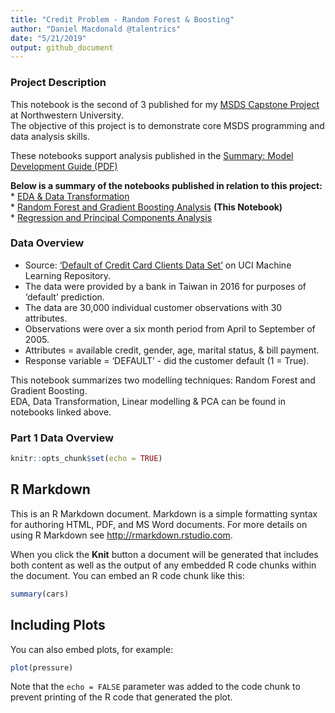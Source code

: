 ```yaml
---
title: "Credit Problem - Random Forest & Boosting"
author: "Daniel Macdonald @talentrics"
date: "5/21/2019"
output: github_document
---
```


### Project Description

This notebook is the second of 3 published for my [MSDS Capstone Project](https://sps.northwestern.edu/masters/data-science/curriculum-specializations.php){target="_blank"} at Northwestern University.   
The objective of this project is to demonstrate core MSDS programming and data analysis skills. 
   
These notebooks support analysis published in the [Summary: Model Development Guide (PDF)](https://github.com/talentrics/MSDS_Capstone_Project/blob/master/Credit_Problem_4_Model_Development_Guide.pdf){target="_blank"} 
   
**Below is a summary of the notebooks published in relation to this project:**    
    * [EDA & Data Transformation](https://github.com/talentrics/MSDS_Capstone_Project/blob/master/Credit_Problem_1_EDA.md){target="_blank"}      
    * [Random Forest and Gradient Boosting Analysis](https://github.com/talentrics/MSDS_Capstone_Project/blob/master/Credit_Problem_2_Tree_Models.md){target="_blank"} **(This Notebook)**   
    * [Regression and Principal Components Analysis](https://github.com/talentrics/MSDS_Capstone_Project/blob/master/Credit_Problem_3_Regression_Models.md){target="_blank"}   

### Data Overview

* Source: [‘Default of Credit Card Clients Data Set’](https://archive.ics.uci.edu/ml/datasets/default+of+credit+card+clients){target="_blank"} on UCI Machine Learning Repository.   
* The data were provided by a bank in Taiwan in 2016 for purposes of 'default' prediction.
* The data are 30,000 individual customer observations with 30 attributes.
* Observations were over a six month period from April to September of 2005.
* Attributes = available credit, gender, age, marital status, & bill payment. 
* Response variable = 'DEFAULT' - did the customer default (1 = True).   
   
This notebook summarizes two modelling techniques: Random Forest and Gradient Boosting.    
EDA, Data Transformation, Linear modelling & PCA can be found in notebooks linked above.

### Part 1 Data Overview


```r
knitr::opts_chunk$set(echo = TRUE)
```

## R Markdown

This is an R Markdown document. Markdown is a simple formatting syntax for authoring HTML, PDF, and MS Word documents. For more details on using R Markdown see <http://rmarkdown.rstudio.com>.

When you click the **Knit** button a document will be generated that includes both content as well as the output of any embedded R code chunks within the document. You can embed an R code chunk like this:

```r
summary(cars)
```

## Including Plots

You can also embed plots, for example:

```r
plot(pressure)
```

Note that the `echo = FALSE` parameter was added to the code chunk to prevent printing of the R code that generated the plot.

